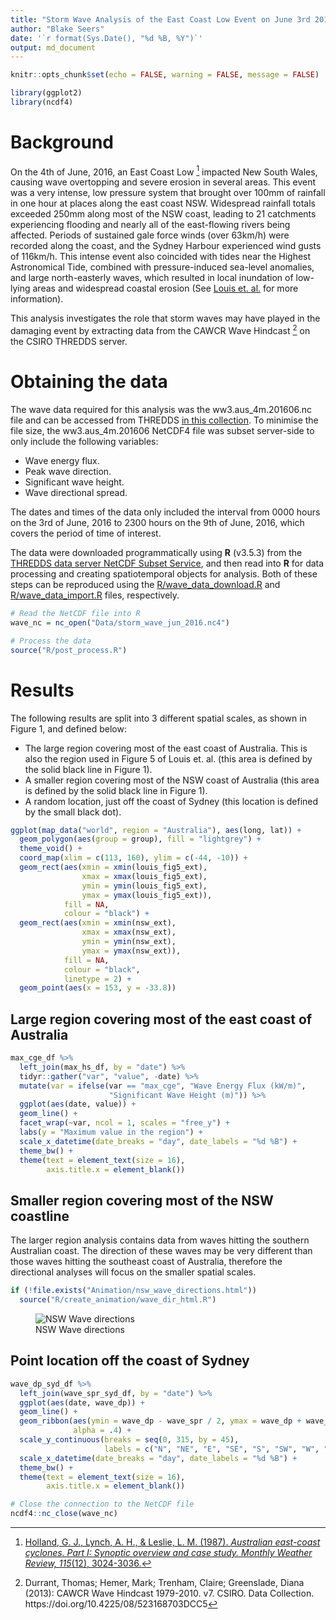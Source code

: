 ```yaml
---
title: "Storm Wave Analysis of the East Coast Low Event on June 3rd 2016"
author: "Blake Seers"
date: '`r format(Sys.Date(), "%d %B, %Y")`'
output: md_document
---
```


```r
knitr::opts_chunk$set(echo = FALSE, warning = FALSE, message = FALSE)

library(ggplot2)
library(ncdf4)
```

# Background

On the 4th of June, 2016, an East Coast Low [^1] impacted New South Wales, causing wave overtopping and severe erosion in several areas. This event was a very intense, low pressure system that brought over 100mm of rainfall in one hour at places along the east coast NSW. Widespread rainfall totals exceeded 250mm along most of the NSW coast, leading to 21 catchments experiencing flooding and nearly all of the east-flowing rivers being affected. Periods of sustained gale force winds (over 63km/h) were recorded along the coast, and the Sydney Harbour experienced wind gusts of 116km/h. This intense event also coincided with tides near the Highest Astronomical Tide, combined with pressure-induced sea-level anomalies, and large north-easterly waves, which resulted in local inundation of low-lying areas and widespread coastal erosion (See [Louis et. al.](https://www.mhl.nsw.gov.au/data/realtime/wave/docs//2016NSWCoastalConferenceLouisCourieletal_Final.pdf) for more information).

This analysis investigates the role that storm waves may have played in the damaging event by extracting data from the CAWCR Wave Hindcast [^2] on the CSIRO THREDDS server.

# Obtaining the data

The wave data required for this analysis was the ww3.aus_4m.201606.nc file and can be accessed from THREDDS [in this collection](http://data-cbr.csiro.au/thredds/catalog/catch_all/CMAR_CAWCR-Wave_archive/CAWCR_Wave_Hindcast_aggregate/gridded/catalog.html). To minimise the file size, the ww3.aus_4m.201606 NetCDF4 file was subset server-side to only include the following variables:

- Wave energy flux.
- Peak wave direction.
- Significant wave height.
- Wave directional spread.

The dates and times of the data only included the interval from 0000 hours on the 3rd of June, 2016 to 2300 hours on the 9th of June, 2016, which covers the period of time of interest.

The data were downloaded programmatically using **R** (v3.5.3) from the [THREDDS data server NetCDF Subset Service](http://data-cbr.csiro.au/thredds/ncss/grid/catch_all/CMAR_CAWCR-Wave_archive/CAWCR_Wave_Hindcast_aggregate/gridded/ww3.pac_4m.201901.nc/dataset.html), and then read into **R** for data processing and creating spatiotemporal objects for analysis. Both of these steps can be reproduced using the [R/wave_data_download.R](R/wave_data_download.R) and [R/wave_data_import.R](R/post_process.R) files, respectively.

```r
# Read the NetCDF file into R
wave_nc = nc_open("Data/storm_wave_jun_2016.nc4")

# Process the data
source("R/post_process.R")
```

# Results

The following results are split into 3 different spatial scales, as shown in Figure 1, and defined below:

- The large region covering most of the east coast of Australia. This is also the region used in Figure 5 of Louis et. al. (this area is defined by the solid black line in Figure 1).
- A smaller region covering most of the NSW coast of Australia (this area is defined by the solid black line in Figure 1).
- A random location, just off the coast of Sydney (this location is defined by the small black dot).

```r
ggplot(map_data("world", region = "Australia"), aes(long, lat)) +
  geom_polygon(aes(group = group), fill = "lightgrey") +
  theme_void() +
  coord_map(xlim = c(113, 160), ylim = c(-44, -10)) +
  geom_rect(aes(xmin = xmin(louis_fig5_ext),
                xmax = xmax(louis_fig5_ext),
                ymin = ymin(louis_fig5_ext),
                ymax = ymax(louis_fig5_ext)),
            fill = NA,
            colour = "black") +
  geom_rect(aes(xmin = xmin(nsw_ext),
                xmax = xmax(nsw_ext),
                ymin = ymin(nsw_ext),
                ymax = ymax(nsw_ext)),
            fill = NA,
            colour = "black",
            linetype = 2) +
  geom_point(aes(x = 153, y = -33.8))
```

## Large region covering most of the east coast of Australia

```r
max_cge_df %>% 
  left_join(max_hs_df, by = "date") %>% 
  tidyr::gather("var", "value", -date) %>% 
  mutate(var = ifelse(var == "max_cge", "Wave Energy Flux (kW/m)", 
                      "Significant Wave Height (m)")) %>% 
  ggplot(aes(date, value)) +
  geom_line() +
  facet_wrap(~var, ncol = 1, scales = "free_y") +
  labs(y = "Maximum value in the region") +
  scale_x_datetime(date_breaks = "day", date_labels = "%d %B") +
  theme_bw() +
  theme(text = element_text(size = 16),
        axis.title.x = element_blank())
```

## Smaller region covering most of the NSW coastline

The larger region analysis contains data from waves hitting the southern 
Australian coast. The direction of these waves may be very different than
those waves hitting the southeast coast of Australia, therefore the directional
analyses will focus on the smaller spatial scales.

```r
if (!file.exists("Animation/nsw_wave_directions.html"))
  source("R/create_animation/wave_dir_html.R")
```

![NSW Wave directions](Animation/nsw_wave_directions.gif)

<!-- ```{r} -->
<!-- htmltools::includeHTML("Animation/nsw_wave_directions.html") -->
<!-- ``` -->

## Point location off the coast of Sydney

```r
wave_dp_syd_df %>% 
  left_join(wave_spr_syd_df, by = "date") %>% 
  ggplot(aes(date, wave_dp)) +
  geom_line() +
  geom_ribbon(aes(ymin = wave_dp - wave_spr / 2, ymax = wave_dp + wave_spr / 2),
              alpha = .4) +
  scale_y_continuous(breaks = seq(0, 315, by = 45),
                     labels = c("N", "NE", "E", "SE", "S", "SW", "W", "NW")) +
  scale_x_datetime(date_breaks = "day", date_labels = "%d %B") +
  theme_bw() +
  theme(text = element_text(size = 16),
        axis.title.x = element_blank())
```



```r
# Close the connection to the NetCDF file
ncdf4::nc_close(wave_nc)
```


[^1]: [Holland, G. J., Lynch, A. H., & Leslie, L. M. (1987). *Australian east-coast cyclones. Part I: Synoptic overview and case study. Monthly Weather Review, 115*(12), 3024-3036.](https://journals.ametsoc.org/doi/10.1175/1520-0493%281987%29115%3C3024%3AAECCPI%3E2.0.CO%3B2)

[^2]: Durrant, Thomas; Hemer, Mark; Trenham, Claire; Greenslade, Diana (2013): CAWCR Wave Hindcast 1979-2010. v7. CSIRO. Data Collection. https://doi.org/10.4225/08/523168703DCC5
